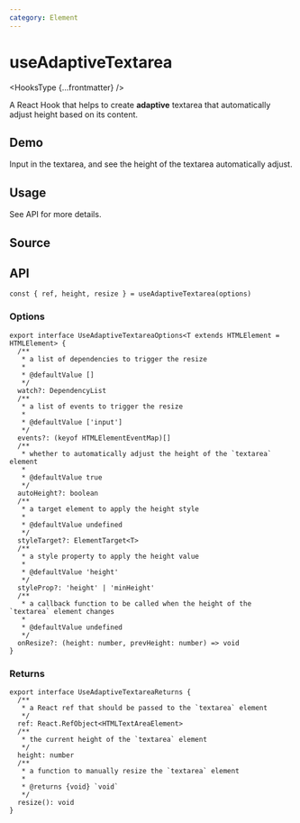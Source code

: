 ```yaml
---
category: Element
---
```


# useAdaptiveTextarea


<HooksType {...frontmatter} />

A React Hook that helps to create **adaptive** textarea that automatically adjust height based on its content.

## Demo

Input in the textarea, and see the height of the textarea automatically adjust.


<App />

## Usage

See API for more details.

## Source


<Source />

## API

```tsx
const { ref, height, resize } = useAdaptiveTextarea(options)
```

### Options

```tsx
export interface UseAdaptiveTextareaOptions<T extends HTMLElement = HTMLElement> {
  /**
   * a list of dependencies to trigger the resize
   *
   * @defaultValue []
   */
  watch?: DependencyList
  /**
   * a list of events to trigger the resize
   *
   * @defaultValue ['input']
   */
  events?: (keyof HTMLElementEventMap)[]
  /**
   * whether to automatically adjust the height of the `textarea` element
   *
   * @defaultValue true
   */
  autoHeight?: boolean
  /**
   * a target element to apply the height style
   *
   * @defaultValue undefined
   */
  styleTarget?: ElementTarget<T>
  /**
   * a style property to apply the height value
   *
   * @defaultValue 'height'
   */
  styleProp?: 'height' | 'minHeight'
  /**
   * a callback function to be called when the height of the `textarea` element changes
   *
   * @defaultValue undefined
   */
  onResize?: (height: number, prevHeight: number) => void
}
```

### Returns

```tsx
export interface UseAdaptiveTextareaReturns {
  /**
   * a React ref that should be passed to the `textarea` element
   */
  ref: React.RefObject<HTMLTextAreaElement>
  /**
   * the current height of the `textarea` element
   */
  height: number
  /**
   * a function to manually resize the `textarea` element
   *
   * @returns {void} `void`
   */
  resize(): void
}
```
